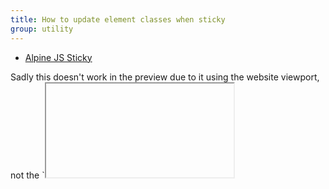 ```yaml
---
title: How to update element classes when sticky
group: utility
---
```


- [Alpine JS Sticky](https://github.com/markmead/alpinejs-sticky)

<Callout>
Sadly this doesn't work in the preview due to it using the website viewport, not the `<iframe>` viewport. However, if you go to the [component code](/components/utility-update-class-when-sticky.html) used for the preview you will see it working.
</Callout>
